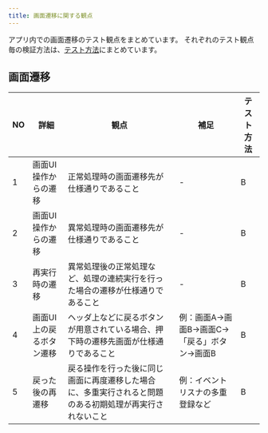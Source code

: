 ```yaml
---
title: 画面遷移に関する観点
---
```


アプリ内での画面遷移のテスト観点をまとめています。
それぞれのテスト観点毎の検証方法は、[テスト方法](../functional-testing.mdx#テスト方法)にまとめています。

## 画面遷移

| NO | 詳細 | 観点 | 補足 | テスト方法 |
| --- | --- | --- | --- | --- |
| 1 | 画面UI操作からの遷移 | 正常処理時の画面遷移先が仕様通りであること | - | B |
| 2 | 画面UI操作からの遷移 | 異常処理時の画面遷移先が仕様通りであること | - | B |
| 3 | 再実行時の遷移 | 異常処理後の正常処理など、処理の連続実行を行った場合の遷移が仕様通りであること | - | B |
| 4 | 画面UI上の戻るボタン遷移 | ヘッダ上などに戻るボタンが用意されている場合、押下時の遷移先画面が仕様通りであること | 例：画面A→画面B→画面C→「戻る」ボタン→画面B | B |
| 5 | 戻った後の再遷移 | 戻る操作を行った後に同じ画面に再度遷移した場合に、多重実行されると問題のある初期処理が再実行されないこと | 例：イベントリスナの多重登録など | B |
